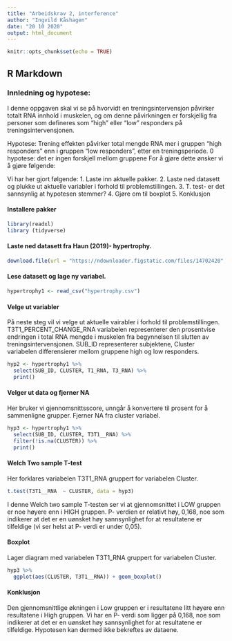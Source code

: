 ```yaml
---
title: "Arbeidskrav 2, interference"
author: "Ingvild Kåshagen"
date: "20 10 2020"
output: html_document
---
```


```r
knitr::opts_chunk$set(echo = TRUE)
```

## R Markdown

### Innledning og hypotese:
I denne oppgaven skal vi se på hvorvidt en treningsintervensjon påvirker totalt RNA innhold i muskelen, og om denne påvirkningen er forskjellig fra personer som defineres som "high" eller "low" responders på treningsintervensjonen. 

Hypotese: Trening effekten påvirker total mengde RNA mer i gruppen "high responders" enn i gruppen "low responders", etter en treningsperiode.
0 hypotese: det er ingen forskjell mellom gruppene
For å gjøre dette ønsker vi å gjøre følgende: 

Vi har her gjort følgende:
1. Laste inn aktuelle pakker.
2. Laste ned datasett og plukke ut aktuelle variabler i forhold til problemstillingen.
3. T. test- er det sannsynlig at hypotesen stemmer?
4. Gjøre om til boxplot
5. Konklusjon

#### Installere pakker
```r
library(readxl)
library (tidyverse)

```

#### Laste ned datasett fra Haun (2019)- hypertrophy.

```r
download.file(url = "https://ndownloader.figstatic.com/files/14702420", destfile = "hypertrophy.csv")
```
#### Lese datasett og lage ny variabel.

```r
hypertrophy1 <- read_csv("hypertrophy.csv")
```


#### Velge ut variabler
På neste steg vil vi velge ut aktuelle vairabler i forhold til problemstillingen. T3T1_PERCENT_CHANGE_RNA variabelen representerer den prosentvise endringen i total RNA mengde i muskelen fra begynnelsen til slutten av treningsintervensjonen. SUB_ID representerer subjektene, Cluster variabelen differensierer mellom gruppene high og low responders. 


```r
hyp2 <- hypertrophy1 %>%
  select(SUB_ID, CLUSTER, T1_RNA, T3_RNA) %>%
  print()
```



#### Velger ut data og fjerner NA
Her bruker vi gjennomsnittsscore, unngår å konvertere til prosent for å sammenligne grupper. Fjerner NA fra cluster variabel.

```r
hyp3 <- hypertrophy1 %>%
  select(SUB_ID, CLUSTER, T3T1__RNA) %>%
  filter(!is.na(CLUSTER)) %>%
  print()
```
#### Welch Two sample T-test
Her forklares variabelen T3T1_RNA gruppert for variabelen Cluster. 

```r
t.test(T3T1__RNA  ~ CLUSTER, data = hyp3)
```

I denne Welch two sample T-testen ser vi at gjennomsnittet i LOW gruppen er noe høyere enn i HIGH gruppen. P- verdien er relativt høy, 0,168, noe som indikerer at det er en uønsket høy sannsynlighet for at resultatene er tilfeldige (vi ser helst at P- verdi er under 0,05).

#### Boxplot 
Lager diagram med variabelen T3T1_RNA gruppert for variabelen Cluster.

```r
hyp3 %>%
  ggplot(aes(CLUSTER, T3T1__RNA)) + geom_boxplot()
```





#### Konklusjon

Den gjennomsnittlige økningen i Low gruppen er i resultatene litt høyere enn resultatene i High gruppen. Vi har en P- verdi som ligger på 0,168, noe som indikerer at det er en uønsket høy sannsynlighet for at resultatene er tilfeldige. 
Hypotesen kan dermed ikke bekreftes av dataene.

